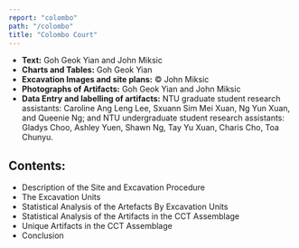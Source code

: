 ```yaml
---
report: "colombo"
path: "/colombo"
title: "Colombo Court"
---
```



- **Text:** Goh Geok Yian and John Miksic
- **Charts and Tables:** Goh Geok Yian
- **Excavation Images and site plans:** © John Miksic
- **Photographs of Artifacts:** Goh Geok Yian and John Miksic
- **Data Entry and labelling of artifacts:** NTU graduate student research assistants: Caroline Ang Leng Lee, Sxuann Sim Mei Xuan, Ng Yun Xuan, and Queenie Ng; and NTU undergraduate student research assistants: Gladys Choo, Ashley Yuen, Shawn Ng, Tay Yu Xuan, Charis Cho, Toa Chunyu.

## Contents:

- <BaseLink href="/colombo/text/description">
    Description of the Site and Excavation Procedure
  </BaseLink>
- <BaseLink href="/colombo/text/excavationunits">The Excavation Units</BaseLink>
- <BaseLink href="/colombo/text/statisticalanalysisunits">
    Statistical Analysis of the Artefacts By Excavation Units
  </BaseLink>
- <BaseLink href="/colombo/text/statisticalanalysiscct">
    Statistical Analysis of the Artifacts in the CCT Assemblage
  </BaseLink>
- <BaseLink href="/colombo/text/uniqueartifacts">
    Unique Artifacts in the CCT Assemblage
  </BaseLink>
- <BaseLink href="/colombo/text/conclusion">Conclusion</BaseLink>
